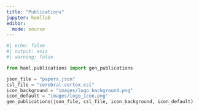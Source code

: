 ```yaml
---
title: "Publications"
jupyter: hamllab
editor: 
  mode: source
---
```


```python
#| echo: false
#| output: asis
#| warning: false

from haml.publications import gen_publications

json_file = "papers.json"
csl_file = "cerebral-cortex.csl"
icon_background = "images/logo_background.png"
icon_default = "images/logo_icon.png"
gen_publications(json_file, csl_file, icon_background, icon_default)
```
